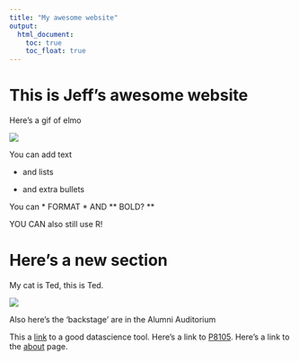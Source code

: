 ```yaml
---
title: "My awesome website"
output: 
  html_document:
    toc: true
    toc_float: true
---
```


# This is Jeff's awesome website

Here's a gif of elmo

![](https://media.giphy.com/media/drXGoW1iudhKw/giphy.gif)


You can add text

* and lists

* and extra bullets

You can * FORMAT * AND ** BOLD? **

YOU CAN also still use R!

# Here's a new section

My cat is Ted, this is Ted. 

![](images/ted.jpg)

Also here's the 'backstage' are in the Alumni Auditorium


This a [link](https://www.google.com/) to a good datascience tool. Here's a link to [P8105](https://p8105.com/). Here's a link to the [about](about.html) page.

